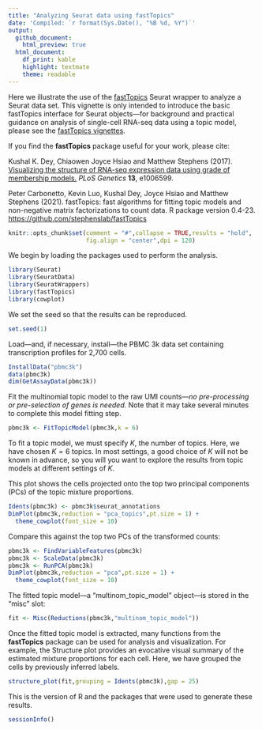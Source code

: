 ```yaml
---
title: "Analyzing Seurat data using fastTopics"
date: 'Compiled: `r format(Sys.Date(), "%B %d, %Y")`'
output:
  github_document:
    html_preview: true
  html_document:
    df_print: kable
    highlight: textmate
    theme: readable
---
```


Here we illustrate the use of the [fastTopics][fasttopics] Seurat
wrapper to analyze a Seurat data set. This vignette is only intended
to introduce the basic fastTopics interface for Seurat objects---for
background and practical guidance on analysis of single-cell RNA-seq
data using a topic model, please see the
[fastTopics vignettes][fasttopics-vignettes].

If you find the **fastTopics** package useful for your work, please
cite:

Kushal K. Dey, Chiaowen Joyce Hsiao and Matthew Stephens (2017).
[Visualizing the structure of RNA-seq expression data using grade of
membership models.][countclust-paper] *PLoS Genetics* **13**, e1006599.

Peter Carbonetto, Kevin Luo, Kushal Dey, Joyce Hsiao and Matthew
Stephens (2021). fastTopics: fast algorithms for fitting topic models
and non-negative matrix factorizations to count data. R package
version 0.4-23. [https://github.com/stephenslab/fastTopics][fasttopics]

```r
knitr::opts_chunk$set(comment = "#",collapse = TRUE,results = "hold",
                      fig.align = "center",dpi = 120)
```

We begin by loading the packages used to perform the analysis.

```r
library(Seurat)
library(SeuratData)
library(SeuratWrappers)
library(fastTopics)
library(cowplot)
```

We set the seed so that the results can be reproduced.

```r
set.seed(1)
```

Load---and, if necessary, install---the PBMC 3k data set containing
transcription profiles for 2,700 cells.

```r
InstallData("pbmc3k")
data(pbmc3k)
dim(GetAssayData(pbmc3k))
```

Fit the multinomial topic model to the raw UMI counts---*no
pre-processing or pre-selection of genes is needed.* Note that it may
take several minutes to complete this model fitting step.

```r
pbmc3k <- FitTopicModel(pbmc3k,k = 6)
```

To fit a topic model, we must specify $K$, the number of topics.
Here, we have chosen $K = 6$ topics. In most settings, a good choice
of $K$ will not be known in advance, so you will you want to explore
the results from topic models at different settings of $K$.

This plot shows the cells projected onto the top two principal
components (PCs) of the topic mixture proportions.

```r
Idents(pbmc3k) <- pbmc3k$seurat_annotations
DimPlot(pbmc3k,reduction = "pca_topics",pt.size = 1) +
  theme_cowplot(font_size = 10)
```

Compare this against the top two PCs of the transformed counts:

```r
pbmc3k <- FindVariableFeatures(pbmc3k)
pbmc3k <- ScaleData(pbmc3k)
pbmc3k <- RunPCA(pbmc3k)
DimPlot(pbmc3k,reduction = "pca",pt.size = 1) +
  theme_cowplot(font_size = 10)
```

The fitted topic model---a "multinom_topic_model" object---is stored
in the "misc" slot:

```r
fit <- Misc(Reductions(pbmc3k,"multinom_topic_model"))
```

Once the fitted topic model is extracted, many functions from the
**fastTopics** package can be used for analysis and visualization. For
example, the Structure plot provides an evocative visual summary of
the estimated mixture proportions for each cell. Here, we have grouped
the cells by previously inferred labels.

```r
structure_plot(fit,grouping = Idents(pbmc3k),gap = 25)
```

This is the version of R and the packages that were used to generate
these results.

```r
sessionInfo()
```

[fasttopics]:  https://github.com/stephenslab/fastTopics
[fasttopics-vignettes]:  https://stephenslab.github.io/fastTopics/articles
[countclust-paper]: https://doi.org/10.1371/journal.pgen.1006599
